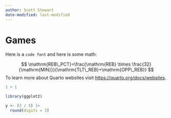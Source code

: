 ```yaml
---
author: Scott Stewart
date-modified: last-modified
---
```


# Games

Here is a `code font` and here is some math:

$$
\mathrm{REB\_PCT}=\frac{\mathrm{REB} \times \frac{32}{\mathrm{MIN}}}{\mathrm{TLT\_REB}+\mathrm{OPP\_REB}}
$$
To learn more about Quarto websites visit <https://quarto.org/docs/websites>.

```r
1 + 1

library(ggplot2)

y <- (3 / 5) |> 
  round(digits = 3)
```


